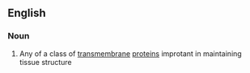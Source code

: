==English==

===Noun===
{{wikipedia}}
{{en-noun}}

#{{protein}} Any of a class of [[transmembrane]] [[protein]]s improtant in maintaining tissue structure